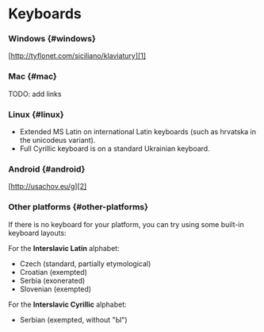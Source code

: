 
# Keyboards

### Windows \{#windows}

[http://tyflonet.com/siciliano/klaviatury][1]

### Mac \{#mac}

TODO: add links

### Linux \{#linux}

- Extended MS Latin on international Latin keyboards (such as hrvatska in the unicodeus variant).
- Full Cyrillic keyboard is on a standard Ukrainian keyboard.

### Android \{#android}

[http://usachov.eu/g][2]

### Other platforms \{#other-platforms}

If there is no keyboard for your platform, you can try using some built-in keyboard layouts:

For the **Interslavic Latin** alphabet:

- Czech (standard, partially etymological)
- Croatian (exempted)
- Serbia (exonerated)
- Slovenian (exempted)

For the **Interslavic Cyrillic** alphabet:

- Serbian (exempted, without "Ы")

<Keyboard />

<KeyboardMobile alphabet="lathin" accentColor="lathin" />
<KeyboardMobile alphabet="cyrillic" accentColor="cyrillic" />

[1]: http://tyflonet.com/siciliano/klaviatury
[2]: http://usachov.eu/g
